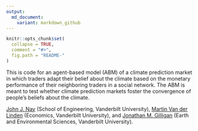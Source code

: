 ```yaml
---
output:
  md_document:
    variant: markdown_github
---
```


<!-- README.md is generated from README.Rmd. Please edit that file -->

```r
knitr::opts_chunk$set(
  collapse = TRUE,
  comment = "#>",
  fig.path = "README-"
)
```

This is code for an agent-based model (ABM) of a climate prediction market in which traders adapt their belief about the climate based on the monetary performance of their neighboring traders in a social network. The ABM is meant to test whether climate prediction markets foster the convergence of people’s beliefs about the climate.

[John J. Nay](http://johnjnay.com/) (School of Engineering, Vanderbilt University), [Martin Van der Linden](https://martinvdlinden.wordpress.com/) (Economics, Vanderbilt University), and [Jonathan M. Gilligan](https://my.vanderbilt.edu/jonathangilligan/) (Earth and Environmental Sciences, Vanderbilt University).
